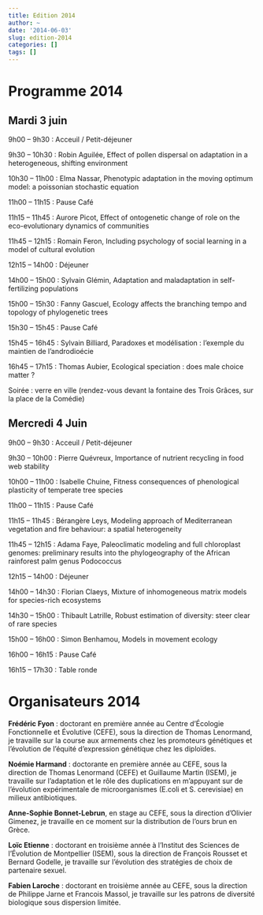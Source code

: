 ```yaml
---
title: Edition 2014
author: ~
date: '2014-06-03'
slug: edition-2014
categories: []
tags: []
---
```


# Programme 2014

## Mardi 3 juin

9h00 – 9h30 : Acceuil / Petit-déjeuner

9h30 – 10h30 : Robin Aguilée, Effect of pollen dispersal on adaptation in a heterogeneous, shifting environment

10h30 – 11h00 : Elma Nassar, Phenotypic adaptation in the moving optimum model: a poissonian stochastic equation

11h00 – 11h15 : Pause Café

11h15 – 11h45 : Aurore Picot, Effect of ontogenetic change of role on the eco-evolutionary dynamics of communities

11h45 – 12h15 : Romain Feron, Including psychology of social learning in a model of cultural evolution

12h15 – 14h00 : Déjeuner

14h00 – 15h00 : Sylvain Glémin, Adaptation and maladaptation in self-fertilizing populations

15h00 – 15h30 : Fanny Gascuel, Ecology affects the branching tempo and topology of phylogenetic trees

15h30 – 15h45 : Pause Café

15h45 – 16h45 : Sylvain Billiard, Paradoxes et modélisation : l’exemple du maintien de l’androdioécie

16h45 – 17h15 : Thomas Aubier, Ecological speciation : does male choice matter ?

Soirée : verre en ville (rendez-vous devant la fontaine des Trois Grâces, sur la place de la Comédie)

 

## Mercredi 4 Juin

9h00 – 9h30 : Acceuil / Petit-déjeuner

9h30 – 10h00 : Pierre Quévreux, Importance of nutrient recycling in food web stability

10h00 – 11h00 : Isabelle Chuine, Fitness consequences of phenological plasticity of temperate tree species

11h00 – 11h15 : Pause Café

11h15 – 11h45 : Bérangère Leys, Modeling approach of Mediterranean vegetation and fire behaviour: a spatial heterogeneity

11h45 – 12h15 : Adama Faye, Paleoclimatic modeling and full chloroplast genomes: preliminary results into the phylogeography of the African rainforest palm genus Podococcus

12h15 – 14h00 : Déjeuner

14h00 – 14h30 : Florian Claeys, Mixture of inhomogeneous matrix models for species-rich ecosystems

14h30 – 15h00 : Thibault Latrille, Robust estimation of diversity: steer clear of rare species

15h00 – 16h00 : Simon Benhamou, Models in movement ecology

16h00 – 16h15 : Pause Café

16h15 – 17h30 : Table ronde

# Organisateurs 2014

**Frédéric Fyon** : doctorant en première année au Centre d’Écologie Fonctionnelle et Évolutive (CEFE), sous la direction de Thomas Lenormand, je travaille sur la course aux armements chez les promoteurs génétiques et l’évolution de l’équité d’expression génétique chez les diploïdes.

**Noémie Harmand** : doctorante en première année au CEFE, sous la direction de Thomas Lenormand (CEFE) et Guillaume Martin (ISEM), je travaille sur l’adaptation et le rôle des duplications en m’appuyant sur de l’évolution expérimentale de microorganismes (E.coli et S. cerevisiae) en milieux antibiotiques.

**Anne-Sophie Bonnet-Lebrun**, en stage au CEFE, sous la direction d’Olivier Gimenez, je travaille en ce moment sur la distribution de l’ours brun en Grèce.

**Loïc Etienne** : doctorant en troisième année à l’Institut des Sciences de l’Évolution de Montpellier (ISEM), sous la direction de François Rousset et Bernard Godelle, je travaille sur l’évolution des stratégies de choix de partenaire sexuel.

**Fabien Laroche** : doctorant en troisième année au CEFE, sous la direction de Philippe Jarne et Francois Massol, je travaille sur les patrons de diversité biologique sous dispersion limitée.